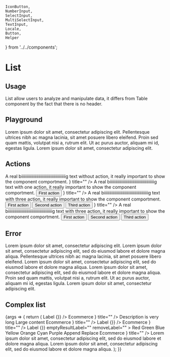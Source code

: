     IconButton,
    NumberInput,
    SelectInput,
    MultiSelectInput,
    TextInput,
    Locale,
    Button,
    Helper
} from '../../components';

<Meta
  title="Components/List"
  component={List}
/>

# List

## Usage

List allow users to analyze and manipulate data, it differs from Table component by the fact that there is no header.

## Playground

<Canvas>
  <Story name="Standard">
    <List>
      <List.Row>
        <List.TitleCell width="auto">Lorem ipsum dolor sit amet, consectetur adipiscing elit.</List.TitleCell>
      </List.Row>
      <List.Row>
        <List.TitleCell width="auto">Pellentesque ultrices nibh ac magna lacinia, sit amet posuere libero eleifend.</List.TitleCell>
      </List.Row>
      <List.Row>
        <List.TitleCell width="auto">Proin sed quam mattis, volutpat nisi a, rutrum elit.</List.TitleCell>
      </List.Row>
      <List.Row>
        <List.TitleCell width="auto">Ut ac purus auctor, aliquam mi id, egestas ligula.</List.TitleCell>
      </List.Row>
      <List.Row>
        <List.TitleCell width="auto">Lorem ipsum dolor sit amet, consectetur adipiscing elit.</List.TitleCell>
      </List.Row>
    </List>
  </Story>
</Canvas>

<ArgsTable story="Standard" />

## Actions
<Canvas>
  <Story name="Actions">
    <List>
      <List.Row>
        <List.TitleCell width="auto">
          A real biiiiiiiiiiiiiiiiiiiiiiiiiiiiiiiiiiiiiiiiig text without action, it really important to show the component comportment.
        </List.TitleCell>
        <List.RemoveCell>
          <IconButton ghost="borderless" level="tertiary" icon={<CloseIcon />} title="" />
        </List.RemoveCell>
      </List.Row>
      <List.Row>
        <List.TitleCell width="auto">
          A real biiiiiiiiiiiiiiiiiiiiiiiiiiiiiiiiiiiiiiiiig text with one action, it really important to show the component comportment.
        </List.TitleCell>
        <List.ActionCell>
          <Button>First action</Button>
        </List.ActionCell>
        <List.RemoveCell>
          <IconButton ghost="borderless" level="tertiary" icon={<CloseIcon />} title="" />
        </List.RemoveCell>
      </List.Row>
      <List.Row>
        <List.TitleCell width="auto">
          A real biiiiiiiiiiiiiiiiiiiiiiiiiiiiiiiiiiiiiiiiig text with three action, it really important to show the component comportment.
        </List.TitleCell>
        <List.ActionCell>
          <Button>First action</Button>
          <Button>Second action</Button>
          <Button>Third action</Button>
        </List.ActionCell>
        <List.RemoveCell>
          <IconButton ghost="borderless" level="tertiary" icon={<CloseIcon />} title="" />
        </List.RemoveCell>
      </List.Row>
      <List.Row>
        <List.TitleCell width="auto">
          A real biiiiiiiiiiiiiiiiiiiiiiiiiiiiiiiiiiiiiiiiig text with three action, it really important to show the component comportment.
        </List.TitleCell>
        <List.ActionCell>
          <Button>First action</Button>
          <Button>Second action</Button>
          <Button>Third action</Button>
        </List.ActionCell>
      </List.Row>
    </List>
  </Story>
</Canvas>

## Error
<Canvas>
  <Story name="Error">
    <List>
      <List.Row>
        <List.TitleCell width="auto">Lorem ipsum dolor sit amet, consectetur adipiscing elit.</List.TitleCell>
        <List.RowHelpers>
          <Helper level="error">Lorem ipsum dolor sit amet, consectetur adipiscing elit, sed do eiusmod labore et dolore magna aliqua.</Helper>
        </List.RowHelpers>
      </List.Row>
      <List.Row>
        <List.TitleCell width="auto">Pellentesque ultrices nibh ac magna lacinia, sit amet posuere libero eleifend.</List.TitleCell>
        <List.RowHelpers>
          <Helper level="info">Lorem ipsum dolor sit amet, consectetur adipiscing elit, sed do eiusmod labore et dolore magna aliqua.</Helper>
          <Helper level="error">Lorem ipsum dolor sit amet, consectetur adipiscing elit, sed do eiusmod labore et dolore magna aliqua.</Helper>
        </List.RowHelpers>
      </List.Row>
      <List.Row>
        <List.TitleCell width="auto">Proin sed quam mattis, volutpat nisi a, rutrum elit.</List.TitleCell>
      </List.Row>
      <List.Row>
        <List.TitleCell width="auto">Ut ac purus auctor, aliquam mi id, egestas ligula.</List.TitleCell>
      </List.Row>
      <List.Row>
        <List.TitleCell width="auto">Lorem ipsum dolor sit amet, consectetur adipiscing elit.</List.TitleCell>
      </List.Row>
    </List>
  </Story>
</Canvas>

## Complex list
<Canvas>
  <Story name="Complex">
    {args => {
      return (
        <List>
          <List.Row>
            <List.TitleCell width="auto">
              Label
            </List.TitleCell>
            <List.Cell width={400}>
              <TextInput value="example" onChange={() => {}} />
            </List.Cell>
            <List.Cell width={380}>
              <ListContextContainer>
                <SelectInput value="ecommerce" clearable={false} emptyResultLabel="">
                  <SelectInput.Option value="ecommerce">Ecommerce</SelectInput.Option>
                </SelectInput>
                <SelectInput value="en_US" clearable={false} emptyResultLabel="">
                  <SelectInput.Option value="en_US">
                    <Locale code="en_US" />
                  </SelectInput.Option>
                </SelectInput>
              </ListContextContainer>
            </List.Cell>
            <List.RemoveCell>
              <IconButton ghost="borderless" level="tertiary" icon={<CloseIcon />} title="" />
            </List.RemoveCell>
          </List.Row>
          <List.Row multiline>
            <List.TitleCell width="auto">
              Description is very long
            </List.TitleCell>
            <List.Cell width={400}>
              <Content width={400} height={300}>
                Large content
              </Content>
            </List.Cell>
            <List.Cell width={380} >
              <ListContextContainer>
                <SelectInput value="ecommerce" clearable={false} emptyResultLabel="">
                  <SelectInput.Option value="ecommerce">Ecommerce</SelectInput.Option>
                </SelectInput>
                <SelectInput value="en_US" clearable={false} emptyResultLabel="">
                  <SelectInput.Option value="en_US">
                    <Locale code="en_US" />
                  </SelectInput.Option>
                </SelectInput>
              </ListContextContainer>
            </List.Cell>
            <List.RemoveCell>
              <IconButton ghost="borderless" level="tertiary" icon={<CloseIcon />} title="" />
            </List.RemoveCell>
          </List.Row>
          <List.Row>
            <List.TitleCell width="auto">
              Label
            </List.TitleCell>
            <List.Cell width={400}>
              <NumberInput value="12" onChange={() => {}} />
            </List.Cell>
            <List.Cell width={380}>
              <ListContextContainer>
                <SelectInput value="ecommerce" clearable={false} emptyResultLabel="">
                  <SelectInput.Option value="ecommerce">Ecommerce</SelectInput.Option>
                </SelectInput>
                <SelectInput value="en_US" clearable={false} emptyResultLabel="">
                  <SelectInput.Option value="en_US">
                    <Locale code="en_US" />
                  </SelectInput.Option>
                </SelectInput>
              </ListContextContainer>
            </List.Cell>
            <List.RemoveCell>
              <IconButton ghost="borderless" level="tertiary" icon={<CloseIcon />} title="" />
            </List.RemoveCell>
          </List.Row>
          <List.Row multiline>
            <List.TitleCell width="auto" >
              Label
            </List.TitleCell>
            <List.Cell width={400}>
              <MultiSelectInput
                  value={["red", "green", "blue", "yellow", "orange", "cyan"]}
                  onChange={() => {}}
                  emptyResultLabel=""
                  removeLabel=""
              >
                <MultiSelectInput.Option value="red">Red</MultiSelectInput.Option>
                <MultiSelectInput.Option value="green">Green</MultiSelectInput.Option>
                <MultiSelectInput.Option value="blue">Blue</MultiSelectInput.Option>
                <MultiSelectInput.Option value="yellow">Yellow</MultiSelectInput.Option>
                <MultiSelectInput.Option value="orange">Orange</MultiSelectInput.Option>
                <MultiSelectInput.Option value="cyan">Cyan</MultiSelectInput.Option>
                <MultiSelectInput.Option value="purple">Purple</MultiSelectInput.Option>
              </MultiSelectInput>
            </List.Cell>
            <List.Cell width={380} >
              <ListContextContainer>
                <SelectInput value="append" clearable={false} emptyResultLabel="">
                  <SelectInput.Option value="append">Append</SelectInput.Option>
                  <SelectInput.Option value="replace">Replace</SelectInput.Option>
                </SelectInput>
                <SelectInput value="ecommerce" clearable={false} emptyResultLabel="">
                  <SelectInput.Option value="ecommerce">Ecommerce</SelectInput.Option>
                </SelectInput>
                <SelectInput value="en_US" clearable={false} emptyResultLabel="">
                  <SelectInput.Option value="en_US">
                    <Locale code="en_US" />
                  </SelectInput.Option>
                </SelectInput>
              </ListContextContainer>
            </List.Cell>
            <List.RemoveCell>
              <IconButton ghost="borderless" level="tertiary" icon={<CloseIcon />} title="" />
            </List.RemoveCell>
              <List.RowHelpers>
                  <Helper level="info">Lorem ipsum dolor sit amet, consectetur adipiscing elit, sed do eiusmod labore et dolore magna aliqua.</Helper>
                  <Helper level="error">Lorem ipsum dolor sit amet, consectetur adipiscing elit, sed do eiusmod labore et dolore magna aliqua.</Helper>
              </List.RowHelpers>
          </List.Row>
        </List>
      );
    }}
  </Story>
</Canvas>
